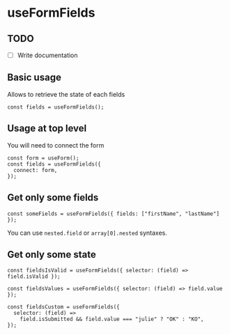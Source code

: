# useFormFields

## TODO

- [ ] Write documentation

## Basic usage

Allows to retrieve the state of each fields

```tsx
const fields = useFormFields();
```

## Usage at top level

You will need to connect the form

```tsx
const form = useForm();
const fields = useFormFields({
  connect: form,
});
```

## Get only some fields

```tsx
const someFields = useFormFields({ fields: ["firstName", "lastName"] });
```

You can use `nested.field` or `array[0].nested` syntaxes.

## Get only some state

```tsx
const fieldsIsValid = useFormFields({ selector: (field) => field.isValid });
```

```tsx
const fieldsValues = useFormFields({ selector: (field) => field.value });
```

```tsx
const fieldsCustom = useFormFields({
  selector: (field) =>
    field.isSubmitted && field.value === "julie" ? "OK" : "KO",
});
```
